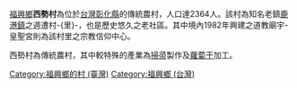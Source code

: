 {{Otheruses|西勢村|subject=彰化縣福興鄉的一個村|other=同名的村}}
{{Infobox ROC Village or Li
| Village/LiName  = 西勢
| Village/Li      = 村
| City/CountyName = 彰化縣
| DivName         = 福興鄉
| OldName         =
| AreaTotal       = 0.8746
| Sub             = 9
| HouseholdTotal  = 610
| YearMonth       = 2018年11月
| PopTotal        = 2,364
| Male            = 1,222
| Female          = 1,172
| Neighbors       = [[社尾村_(台灣)|社尾村]]、[[同安村_(福興鄉)|同安村]]、[[秀厝村|秀厝村]]、<br>[[福南村_(福興鄉)|福南村]]、[[福興村_(福興鄉)|福興村]]<br>[[鹿港鎮|鹿港鎮]]：[[街尾里|街尾里]]
| MapLocation     = 
| Head            = 陳琬美
| Address         = 西勢村西勢街34號
| Phone           = 4-7775430
| Website         = 
| DataSource      = 戶口資料：[http://house.chcg.gov.tw/fuxing/03search/sea_b2_01.asp 福興鄉戶政事務所]
}}
[[福興鄉_(臺灣)|福興鄉]]'''西勢村'''為位於[[台灣|台灣]][[彰化縣|彰化縣]]的傳統農村，人口達2364人。該村為知名老鎮[[鹿港鎮|鹿港鎮]]之週遭村-{里}-，也是歷史悠久之老社區。其中境內1982年興建之道教廟宇-皇聖宮則為該村里之宗教信仰中心。

西勢村為傳統農村，其中較特殊的產業為[[掃帚|掃帚]]製作及[[蘿蔔干|蘿蔔干]]加工。

{{彰化縣北部的村里}}

[[Category:福興鄉的村_(臺灣)|Category:福興鄉的村 (臺灣)]]
[[Category:福興鄉_(台灣)|Category:福興鄉 (台灣)]]